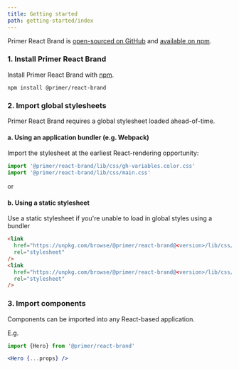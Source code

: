 ```yaml
---
title: Getting started
path: getting-started/index
---
```


Primer React Brand is [open-sourced on GitHub](https://github.com/primer/react-brand) and [available on npm](https://www.npmjs.com/package/@primer/react-brand).

### 1. Install Primer React Brand

Install Primer React Brand with [npm](https://www.npmjs.com/).

```shell
npm install @primer/react-brand
```

### 2. Import global stylesheets

Primer React Brand requires a global stylesheet loaded ahead-of-time.

#### a. Using an application bundler (e.g. Webpack)

Import the stylesheet at the earliest React-rendering opportunity:

```js
import '@primer/react-brand/lib/css/gh-variables.color.css'
import '@primer/react-brand/lib/css/main.css'
```

or

#### b. Using a static stylesheet

Use a static stylesheet if you're unable to load in global styles using a bundler

```html
<link
  href="https://unpkg.com/browse/@primer/react-brand@<version>/lib/css/main.css"
  rel="stylesheet"
/>
<link
  href="https://unpkg.com/browse/@primer/react-brand@<version>/lib/css/gh-variables.color.css"
  rel="stylesheet"
/>
```

### 3. Import components

Components can be imported into any React-based application.

E.g.

```js
import {Hero} from '@primer/react-brand'
```

```jsx
<Hero {...props} />
```
